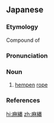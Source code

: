 ==Japanese==
{{ja-kanjitab|あさ|なわ|yomi=k}}

===Etymology===
Compound of {{compound|麻|tr1=asa|t1=hemp|縄|tr2=nawa|t2=rope|lang=ja|sort=あさなわ}}

===Pronunciation===
{{ja-pron|yomi=k|あさなわ|acc=0|acc_ref=DJR,NHK}}

===Noun===
{{ja-noun|あさなわ|hhira=あさなは}}

# [[hempen]] [[rope]]

===References===
<references/>

[[hi:麻縄]]
[[zh:麻縄]]